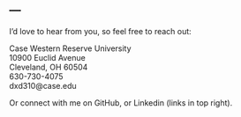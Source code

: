 ---
---

<link rel="stylesheet" href="styles.css" type="text/css">

I'd love to hear from you, so feel free to reach out:

Case Western Reserve University<br>
10900 Euclid Avenue<br>
Cleveland, OH 60504<br>
630-730-4075<br>
dxd310@case.edu<br>

Or connect with me on GitHub, or Linkedin (links in top right).